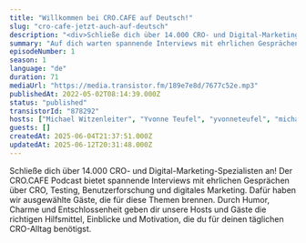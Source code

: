```yaml
---
title: "Willkommen bei CRO.CAFE auf Deutsch!"
slug: "cro-cafe-jetzt-auch-auf-deutsch"
description: "<div>Schließe dich über 14.000 CRO- und Digital-Marketing-Spezialisten an!<br>Der CRO.CAFE Podcast bietet spannende Interviews mit ehrlichen Gesprächen über CRO, Testing, Benutzerforschung und digitales Marketing. Dafür haben wir ausgewählte Gäste, die für diese Themen brennen. Durch Humor, Charme und Entschlossenheit geben dir unsere Hosts und Gäste die richtigen Hilfsmittel, Einblicke und Motivation, die du für deinen täglichen CRO-Alltag benötigst.</div>"
summary: "Auf dich warten spannende Interviews mit ehrlichen Gesprächen über CRO, Testing, Benutzerforschung und digitales Marketing."
episodeNumber: 1
season: 1
language: "de"
duration: 71
mediaUrl: "https://media.transistor.fm/189e7e8d/7677c52e.mp3"
publishedAt: 2022-05-02T08:14:39.000Z
status: "published"
transistorId: "878292"
hosts: ["Michael Witzenleiter", "Yvonne Teufel", "yvonneteufel", "michaelwitzenleiter"]
guests: []
createdAt: 2025-06-04T21:37:51.000Z
updatedAt: 2025-06-12T20:31:48.000Z
---
```


Schließe dich über 14.000 CRO- und Digital-Marketing-Spezialisten an!
Der CRO.CAFE Podcast bietet spannende Interviews mit ehrlichen Gesprächen über CRO, Testing, Benutzerforschung und digitales Marketing. Dafür haben wir ausgewählte Gäste, die für diese Themen brennen. Durch Humor, Charme und Entschlossenheit geben dir unsere Hosts und Gäste die richtigen Hilfsmittel, Einblicke und Motivation, die du für deinen täglichen CRO-Alltag benötigst.
